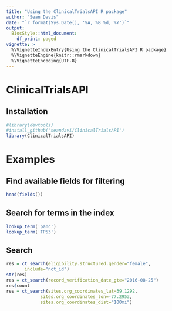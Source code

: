 ```yaml
---
title: "Using the ClinicalTrialsAPI R package"
author: "Sean Davis"
date: "`r format(Sys.Date(), '%A, %B %d, %Y')`"
output:
  BiocStyle::html_document:
    df_print: paged
vignette: >
  %\VignetteIndexEntry{Using the ClinicalTrialsAPI R package}
  %\VignetteEngine{knitr::rmarkdown}
  %\VignetteEncoding{UTF-8}
---
```


# ClinicalTrialsAPI

## Installation



```r
#library(devtools)
#install_github('seandavi/ClinicalTrialsAPI')
library(ClinicalTrialsAPI)
```

# Examples

## Find available fields for filtering

```r
head(fields())
```

## Search for terms in the index

```r
lookup_term('panc')
lookup_term('TP53')
```

## Search

```r
res = ct_search(eligibility.structured.gender="female",
       include="nct_id")
str(res)
res = ct_search(record_verification_date_gte="2016-08-25")
res$count
res = ct_search(sites.org_coordinates_lat=39.1292,
             sites.org_coordinates_lon=-77.2953,
             sites.org_coordinates_dist="100mi")
```
